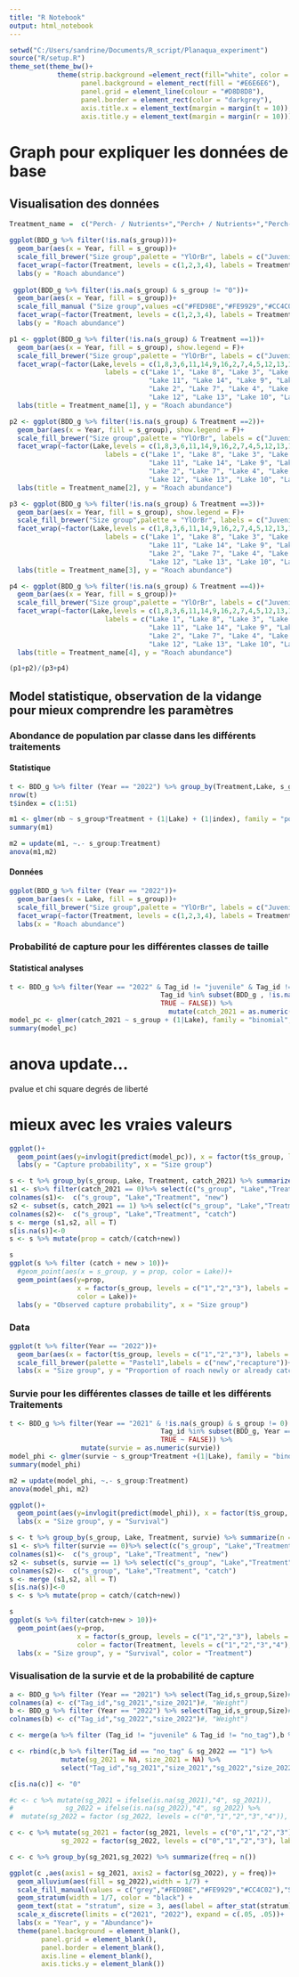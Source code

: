 ```yaml
---
title: "R Notebook"
output: html_notebook
---
```


```r
setwd("C:/Users/sandrine/Documents/R_script/Planaqua_experiment")
source("R/setup.R")
theme_set(theme_bw()+
            theme(strip.background =element_rect(fill="white", color = "darkgrey"),
                  panel.background = element_rect(fill = "#E6E6E6"),
                  panel.grid = element_line(colour = "#D8D8D8"),
                  panel.border = element_rect(color = "darkgrey"),
                  axis.title.x = element_text(margin = margin(t = 10)),
                  axis.title.y = element_text(margin = margin(r = 10))))
```


# Graph pour expliquer les données de base

## Visualisation des données

```r
Treatment_name =  c("Perch- / Nutrients+","Perch+ / Nutrients+","Perch- / Nutrients-","Perch+ / Nutrients-")

ggplot(BDD_g %>% filter(!is.na(s_group)))+
  geom_bar(aes(x = Year, fill = s_group))+
  scale_fill_brewer("Size group",palette = "YlOrBr", labels = c("Juvenile","Small","Medium","Large"))+
  facet_wrap(~factor(Treatment, levels = c(1,2,3,4), labels = Treatment_name))+
  labs(y = "Roach abundance")
  
 ggplot(BDD_g %>% filter(!is.na(s_group) & s_group != "0"))+
  geom_bar(aes(x = Year, fill = s_group))+
  scale_fill_manual ("Size group",values =c("#FED98E","#FE9929","#CC4C02"), labels = c("Small","Medium","Large"))+
  facet_wrap(~factor(Treatment, levels = c(1,2,3,4), labels = Treatment_name))+
  labs(y = "Roach abundance")

p1 <- ggplot(BDD_g %>% filter(!is.na(s_group) & Treatment ==1))+
  geom_bar(aes(x = Year, fill = s_group), show.legend = F)+
  scale_fill_brewer("Size group",palette = "YlOrBr", labels = c("Juvenile","Small","Medium","Large"))+
  facet_wrap(~factor(Lake,levels = c(1,8,3,6,11,14,9,16,2,7,4,5,12,13,10,15),
                        labels = c("Lake 1", "Lake 8", "Lake 3", "Lake 6",
                                   "Lake 11", "Lake 14", "Lake 9", "Lake 16",
                                   "Lake 2", "Lake 7", "Lake 4", "Lake 5",
                                   "Lake 12", "Lake 13", "Lake 10", "Lake 15")))+
  labs(title = Treatment_name[1], y = "Roach abundance")

p2 <- ggplot(BDD_g %>% filter(!is.na(s_group) & Treatment ==2))+
  geom_bar(aes(x = Year, fill = s_group), show.legend = F)+
  scale_fill_brewer("Size group",palette = "YlOrBr", labels = c("Juvenile","Small","Medium","Large"))+
  facet_wrap(~factor(Lake,levels = c(1,8,3,6,11,14,9,16,2,7,4,5,12,13,10,15),
                        labels = c("Lake 1", "Lake 8", "Lake 3", "Lake 6",
                                   "Lake 11", "Lake 14", "Lake 9", "Lake 16",
                                   "Lake 2", "Lake 7", "Lake 4", "Lake 5",
                                   "Lake 12", "Lake 13", "Lake 10", "Lake 15")))+
  labs(title = Treatment_name[2], y = "Roach abundance")

p3 <- ggplot(BDD_g %>% filter(!is.na(s_group) & Treatment ==3))+
  geom_bar(aes(x = Year, fill = s_group), show.legend = F)+
  scale_fill_brewer("Size group",palette = "YlOrBr", labels = c("Juvenile","Small","Medium","Large"))+
  facet_wrap(~factor(Lake,levels = c(1,8,3,6,11,14,9,16,2,7,4,5,12,13,10,15),
                        labels = c("Lake 1", "Lake 8", "Lake 3", "Lake 6",
                                   "Lake 11", "Lake 14", "Lake 9", "Lake 16",
                                   "Lake 2", "Lake 7", "Lake 4", "Lake 5",
                                   "Lake 12", "Lake 13", "Lake 10", "Lake 15")))+
  labs(title = Treatment_name[3], y = "Roach abundance")

p4 <- ggplot(BDD_g %>% filter(!is.na(s_group) & Treatment ==4))+
  geom_bar(aes(x = Year, fill = s_group))+
  scale_fill_brewer("Size group",palette = "YlOrBr", labels = c("Juvenile","Small","Medium","Large"))+
  facet_wrap(~factor(Lake,levels = c(1,8,3,6,11,14,9,16,2,7,4,5,12,13,10,15),
                        labels = c("Lake 1", "Lake 8", "Lake 3", "Lake 6",
                                   "Lake 11", "Lake 14", "Lake 9", "Lake 16",
                                   "Lake 2", "Lake 7", "Lake 4", "Lake 5",
                                   "Lake 12", "Lake 13", "Lake 10", "Lake 15")))+
  labs(title = Treatment_name[4], y = "Roach abundance")

(p1+p2)/(p3+p4)
```
## Model statistique, observation de la vidange pour mieux comprendre les paramètres

### Abondance de population par classe dans les différents traitements

#### Statistique

```r
t <- BDD_g %>% filter (Year == "2022") %>% group_by(Treatment,Lake, s_group) %>% summarize(nb = n()) 
nrow(t)
t$index = c(1:51)

m1 <- glmer(nb ~ s_group*Treatment + (1|Lake) + (1|index), family = "poisson", t)
summary(m1)
```


```r
m2 = update(m1, ~.- s_group:Treatment)
anova(m1,m2)
```

#### Données

```r
ggplot(BDD_g %>% filter (Year == "2022"))+
  geom_bar(aes(x = Lake, fill = s_group))+
  scale_fill_brewer("Size group",palette = "YlOrBr", labels = c("Juvenile","Small","Medium","Large"))+
  facet_wrap(~factor(Treatment, levels = c(1,2,3,4), labels = Treatment_name), scales= "free_x")+
  labs(x = "Roach abundance")
```

### Probabilité de capture pour les différentes classes de taille

#### Statistical analyses

```r
t <- BDD_g %>% filter(Year == "2022" & Tag_id != "juvenile" & Tag_id != "no_tag") %>% mutate (catch_2021 = case_when(Year == "2021" ~ TRUE,
                                      Tag_id %in% subset(BDD_g , !is.na(Tag_id) & Year == "2021")$Tag_id ~ TRUE,
                                      TRUE ~ FALSE)) %>%
                                        mutate(catch_2021 = as.numeric(catch_2021))
model_pc <- glmer(catch_2021 ~ s_group + (1|Lake), family = "binomial", t)
summary(model_pc)
```
# anova update...
pvalue et chi square degrés de liberté

# mieux avec les vraies valeurs
```r
ggplot()+
  geom_point(aes(y=invlogit(predict(model_pc)), x = factor(t$s_group, levels = c("1","2","3"), labels = c("Small","Medium","Large"))))+
  labs(y = "Capture probability", x = "Size group")
```

```r
s <- t %>% group_by(s_group, Lake, Treatment, catch_2021) %>% summarize(n = n())
s1 <- s%>% filter(catch_2021 == 0)%>% select(c("s_group", "Lake","Treatment", "n"))
colnames(s1)<-  c("s_group", "Lake","Treatment", "new")
s2 <- subset(s, catch_2021 == 1) %>% select(c("s_group", "Lake","Treatment", "n"))
colnames(s2)<-  c("s_group", "Lake","Treatment", "catch")
s <- merge (s1,s2, all = T)
s[is.na(s)]<-0
s <- s %>% mutate(prop = catch/(catch+new))

s
ggplot(s %>% filter (catch + new > 10))+
  #geom_point(aes(x = s_group, y = prop, color = Lake))+
  geom_point(aes(y=prop, 
                 x = factor(s_group, levels = c("1","2","3"), labels = c("Small","Medium","Large")),
                 color = Lake))+
  labs(y = "Observed capture probability", x = "Size group")
```

### Data

```r
ggplot(t %>% filter(Year == "2022"))+
  geom_bar(aes(x = factor(t$s_group, levels = c("1","2","3"), labels = c("Small","Medium","Large")), fill = factor(catch_2021)), position = "fill")+
  scale_fill_brewer(palette = "Pastel1",labels = c("new","recapture"))+
  labs(x = "Size group", y = "Proportion of roach newly or already catched", fill = "")
```


### Survie pour les différentes classes de taille et les différents Traitements

```r
t <- BDD_g %>% filter(Year == "2021" & !is.na(s_group) & s_group != 0) %>% mutate(survie = case_when(Year == "2022" ~ TRUE,
                                      Tag_id %in% subset(BDD_g, Year == "2022")$Tag_id ~ TRUE,
                                      TRUE ~ FALSE)) %>%
                  mutate(survie = as.numeric(survie))
model_phi <- glmer(survie ~ s_group*Treatment +(1|Lake), family = "binomial", t)
summary(model_phi)
```

```r
m2 = update(model_phi, ~.- s_group:Treatment)
anova(model_phi, m2)
```

```r
ggplot()+
  geom_point(aes(y=invlogit(predict(model_phi)), x = factor(t$s_group, levels = c("1","2","3"), labels = c("Small","Medium","Large"))))+
  labs(x = "Size group", y = "Survival")
```

```r
s <- t %>% group_by(s_group, Lake, Treatment, survie) %>% summarize(n = n())
s1 <- s%>% filter(survie == 0)%>% select(c("s_group", "Lake","Treatment", "n"))
colnames(s1)<-  c("s_group", "Lake","Treatment", "new")
s2 <- subset(s, survie == 1) %>% select(c("s_group", "Lake","Treatment", "n"))
colnames(s2)<-  c("s_group", "Lake","Treatment", "catch")
s <- merge (s1,s2, all = T)
s[is.na(s)]<-0
s <- s %>% mutate(prop = catch/(catch+new))

s
ggplot(s %>% filter(catch+new > 10))+
  geom_point(aes(y=prop, 
                 x = factor(s_group, levels = c("1","2","3"), labels = c("Small","Medium","Large")),
                 color = factor(Treatment, levels = c("1","2","3","4"), labels = Treatment_name)))+
  labs(x = "Size group", y = "Survival", color = "Treatment")
```

### Visualisation de la survie et de la probabilité de capture

```r
a <- BDD_g %>% filter (Year == "2021") %>% select(Tag_id,s_group,Size)#,Weight)
colnames(a) <- c("Tag_id","sg_2021","size_2021")#, "Weight")
b <- BDD_g %>% filter (Year == "2022") %>% select(Tag_id,s_group,Size)#,Weight)
colnames(b) <- c("Tag_id","sg_2022","size_2022")#, "Weight")

c <- merge(a %>% filter (Tag_id != "juvenile" & Tag_id != "no_tag"),b %>% filter (Tag_id != "juvenile" & Tag_id != "no_tag"),all=T)

c <- rbind(c,b %>% filter(Tag_id == "no_tag" & sg_2022 == "1") %>% 
             mutate(sg_2021 = NA, size_2021 = NA) %>% 
             select("Tag_id","sg_2021","size_2021","sg_2022","size_2022"))

c[is.na(c)] <- "0"

#c <- c %>% mutate(sg_2021 = ifelse(is.na(sg_2021),"4", sg_2021)),
#             sg_2022 = ifelse(is.na(sg_2022),"4", sg_2022) %>%
#  mutate(sg_2022 = factor (sg_2022, levels = c("0","1","2","3","4")), sg_2021 = factor (sg_2021, levels = #c("0","1","2","3","4")))

c <- c %>% mutate(sg_2021 = factor(sg_2021, levels = c("0","1","2","3"), labels = c("Not catched","Small","Medium","Large")),
             sg_2022 = factor(sg_2022, levels = c("0","1","2","3"), labels = c(" Dead"," Small"," Medium"," Large")))

c <- c %>% group_by(sg_2021,sg_2022) %>% summarize(freq = n())

ggplot(c ,aes(axis1 = sg_2021, axis2 = factor(sg_2022), y = freq))+
  geom_alluvium(aes(fill = sg_2022),width = 1/7) +
  scale_fill_manual(values = c("grey","#FED98E","#FE9929","#CC4C02"),"Size group in 2022")+
  geom_stratum(width = 1/7, color = "black") +
  geom_text(stat = "stratum", size = 3, aes(label = after_stat(stratum)))+
  scale_x_discrete(limits = c("2021", "2022"), expand = c(.05, .05))+
  labs(x = "Year", y = "Abundance")+
  theme(panel.background = element_blank(),
        panel.grid = element_blank(),
        panel.border = element_blank(),
        axis.line = element_blank(),
        axis.ticks.y = element_blank())
```







